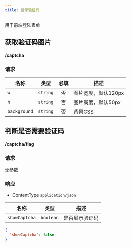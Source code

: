 ```yaml
---
title: 登录验证码
---
```


用于前端登陆表单

## 获取验证码图片

#### <GET>/captcha</GET>  

### 请求

<APITable>

| 名称 | 类型 | 必填 | 描述 |
| --- | :-: | :-: | --- |
| `w` | `string` | 否 | 图片宽度，默认120px |
| `h` | `string` | 否 | 图片高度，默认50px |
| `background` | `string` | 否 | 背景CSS |

</APITable>

## 判断是否需要验证码

#### <GET>/captcha/flag</GET>

### 请求

无参数

### 响应

- ContentType `application/json`

<APITable>

| 名称 | 类型 | 描述 |
| --- | :-: | --- |
| `showCaptcha` | `boolean` | 是否展示验证码 |

</APITable>

```json title="示例"
{
  "showCaptcha": false
}
```
